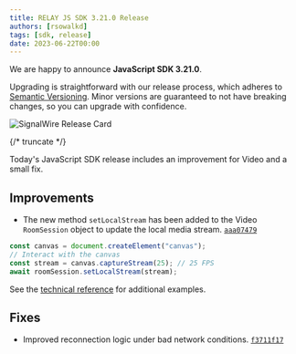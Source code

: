---
title: RELAY JS SDK 3.21.0 Release
authors: [rsowalkd]
tags: [sdk, release]
date: 2023-06-22T00:00
---

We are happy to announce **JavaScript SDK 3.21.0**.

Upgrading is straightforward with our release process, which adheres to [Semantic Versioning](https://semver.org/).
Minor versions are guaranteed to not have breaking changes, so you can upgrade with confidence.

![SignalWire Release Card](./_img/img.png)


{/* truncate */}

Today's JavaScript SDK release includes an improvement for Video and a small fix.

## Improvements

- The new method `setLocalStream` has been added to the Video `RoomSession` object to update the local media stream. [`aaa07479`](https://github.com/signalwire/signalwire-js/commit/aaa07479db10685e72d96ea43927d759dbac076e)

```js
const canvas = document.createElement("canvas");
// Interact with the canvas
const stream = canvas.captureStream(25); // 25 FPS
await roomSession.setLocalStream(stream);
```

See the [technical reference](https://developer.signalwire.com/sdks/reference/browser-sdk/video/video-roomsession#setlocalstream) for additional examples.

## Fixes

- Improved reconnection logic under bad network conditions. [`f3711f17`](https://github.com/signalwire/signalwire-js/commit/f3711f1726a9001a4204527b34b452de80e9a0e6)